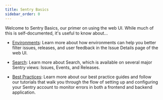 ```yaml
---
title: Sentry Basics
sidebar_order: 0
---
```

Welcome to Sentry Basics, our primer on using the web UI. While much of this is self-documented, it's useful to know about...

- [Environments](/product/sentry-basics/environments/): Learn more about how environments can help you better filter issues, releases, and user feedback in the Issue Details page of the web UI. 

- [Search](/product/sentry-basics/search/): Learn more about Search, which is available on several major Sentry views: Issues, Events, and Releases.

- [Best Practices](/product/sentry-basics/guides/): Learn more about our best practice guides and follow our tutorials that walk you through the flow of setting up and configuring your Sentry account to monitor errors in both a frontend and backend application.